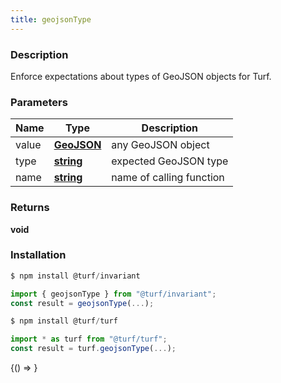 ```yaml
---
title: geojsonType
---
```



### Description

Enforce expectations about types of GeoJSON objects for Turf.

### Parameters

| Name  | Type                                                                                            | Description              |
| ----- | ----------------------------------------------------------------------------------------------- | ------------------------ |
| value | **[GeoJSON](https://tools.ietf.org/html/rfc7946#section-3)**                                    | any GeoJSON object       |
| type  | **[string](https://developer.mozilla.org/docs/Web/JavaScript/Reference/Global_Objects/String)** | expected GeoJSON type    |
| name  | **[string](https://developer.mozilla.org/docs/Web/JavaScript/Reference/Global_Objects/String)** | name of calling function |

### Returns

**void**

### Installation

```javascript
$ npm install @turf/invariant

import { geojsonType } from "@turf/invariant";
const result = geojsonType(...);
```

```javascript
$ npm install @turf/turf

import * as turf from "@turf/turf";
const result = turf.geojsonType(...);
```

<!-- Expose turf as global var for experimenting in the browser console -->

<BrowserOnly>{() => <WindowTurfGlobal turf={turf} />}</BrowserOnly>
